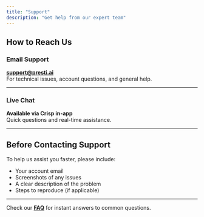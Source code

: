 ```yaml
---
title: "Support"
description: "Get help from our expert team"
---
```


## **How to Reach Us**

### Email Support

[**support@presti.ai**](mailto:support@presti.ai)\
For technical issues, account questions, and general help.

---

### Live Chat

**Available via Crisp in-app**\
Quick questions and real-time assistance.

---

## **Before Contacting Support**

To help us assist you faster, please include:

- Your account email
- Screenshots of any issues
- A clear description of the problem
- Steps to reproduce (if applicable)

---

Check our [**FAQ**](https://prestiai.mintlify.app/support/faq) for instant answers to common questions.